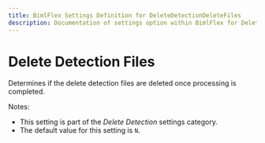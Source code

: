 ---
title: BimlFlex Settings Definition for DeleteDetectionDeleteFiles
description: Documentation of settings option within BimlFlex for DeleteDetectionDeleteFiles
---
<head>
  <meta name="varigenceProduct" content="BimlFlex"></meta>
  <meta name="varigenceArticleType" content="Reference"></meta>
</head>


# Delete Detection Files

Determines if the delete detection files are deleted once processing is completed.

Notes:

* This setting is part of the *Delete Detection* settings category.
* The default value for this setting is `N`.
